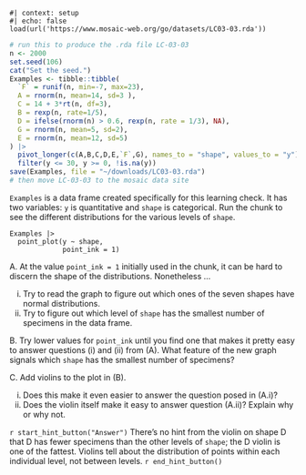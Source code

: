 ::: {.callout-tip #lck-3.3 collapse=true}

```webr-r
#| context: setup
#| echo: false
load(url('https://www.mosaic-web.org/go/datasets/LC03-03.rda'))
```

```r
# run this to produce the .rda file LC-03-03
n <- 2000
set.seed(106)
cat("Set the seed.")
Examples <- tibble::tibble(
  `F` = runif(n, min=-7, max=23), 
  A = rnorm(n, mean=14, sd=3 ),
  C = 14 + 3*rt(n, df=3), 
  B = rexp(n, rate=1/5),
  D = ifelse(rnorm(n) > 0.6, rexp(n, rate = 1/3), NA),
  G = rnorm(n, mean=5, sd=2),
  E = rnorm(n, mean=12, sd=5)
) |> 
  pivot_longer(c(A,B,C,D,E,`F`,G), names_to = "shape", values_to = "y") |>
  filter(y <= 30, y >= 0, !is.na(y))
save(Examples, file = "~/downloads/LC03-03.rda")
# then move LC-03-03 to the mosaic data site
```

`Examples` is a data frame created specifically for this learning check. It has two variables: `y` is quantitative and `shape` is categorical. Run the chunk to see the different distributions for the various levels of `shape`.


```webr-r
Examples |>
  point_plot(y ~ shape, 
             point_ink = 1)
```

A. At the value `point_ink = 1` initially used in the chunk, it can be hard to discern the shape of the distributions. Nonetheless ... 

i. Try to read the graph to figure out which ones of the seven shapes have normal distributions.
ii. Try to figure out which level of `shape` has the smallest number of specimens in the data frame.

B. Try lower values for `point_ink` until you find one that makes it pretty easy to answer questions (i) and (ii) from (A). What feature of the new graph signals which `shape` has the smallest number of specimens?

C. Add violins to the plot in (B). 

i. Does this make it even easier to answer the question posed in (A.i)?
ii. Does the violin itself make it easy to answer question (A.ii)? Explain why or why not.

`r start_hint_button("Answer")`
There's no hint from the violin on shape D that D has fewer specimens than the other levels of `shape`; the D violin is one of the fattest. Violins tell about the distribution of points within each individual level, not between levels.
`r end_hint_button()`

:::
